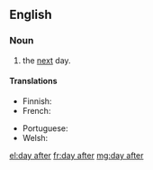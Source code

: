 ==English==

===Noun===
{{en-noun|head=[[day]] [[after]]|days after}}

# the [[next]] day.

====Translations====
{{trans-top|next day}}
* Finnish: {{t|fi|seuraava päivä}}
* French: {{t+|fr|lendemain|m}}
{{trans-mid}}
* Portuguese: {{t|pt|[[dia]] [[seguinte]]|m}}
* Welsh: {{t+|cy|trannoeth|m}}
{{trans-bottom}}

[[el:day after]]
[[fr:day after]]
[[mg:day after]]